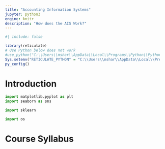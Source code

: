 ```yaml
---
title: "Accounting Information Systems"
jupyter: python3
engine: knitr
description: "How does the AIS Work?"
---
```


```r
#| include: false

library(reticulate)
# Use Python below does not work 
#use_python("C:\\Users\\mshar\\AppData\\Local\\Programs\\Python\\Python311\\python.exe")
Sys.setenv("RETICULATE_PYTHON" = "C:\\Users\\mshar\\AppData\\Local\\Programs\\Python\\Python311\\python.exe")
py_config()
```

# Introduction 

```python
import matplotlib.pyplot as plt 
import seaborn as sns

import sklearn
```

```python
import os
```

# Course Syllabus 